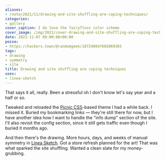 ```yaml
---
aliases:
- /note/2021/11/drawing-and-site-shuffling-are-coping-techniques/
categories:
- gallery
cover_caption: I do love the fairyfloss color scheme
cover_image: /img/2021/cover-drawing-and-site-shuffling-are-coping-techniques.jpg
date: 2021-11-07 00:00:00+00:00
posse:
- https://hackers.town/@randomgeek/107240047665069303
tags:
- drawing
- symmetry
- site
title: Drawing and site shuffling are coping techniques
uses:
- linea-sketch
---
```


That says it all, really. Been a stressful oh I don't know let's say year and a
half or so.

Tweaked and reloaded the [Picnic CSS][picnic]-based theme I had a while back. I
missed it. Buried my bookmarking links — they're still there for now, but I
have another idea how I want to handle the "info dump" section of the site.
I'll also revisit the config section, since it still gets traffic even though I buried it months ago.

And then there's the drawing. More hours, days, and weeks of manual symmetry in
[Linea Sketch][linea-sketch]. Got a store refresh planned for the art! That was
what sparked the site shuffling. Wanted a clean slate for my money-grubbing.

[picnic]: https://picnicss.com/
[linea-sketch]: https://linea-app.com/
